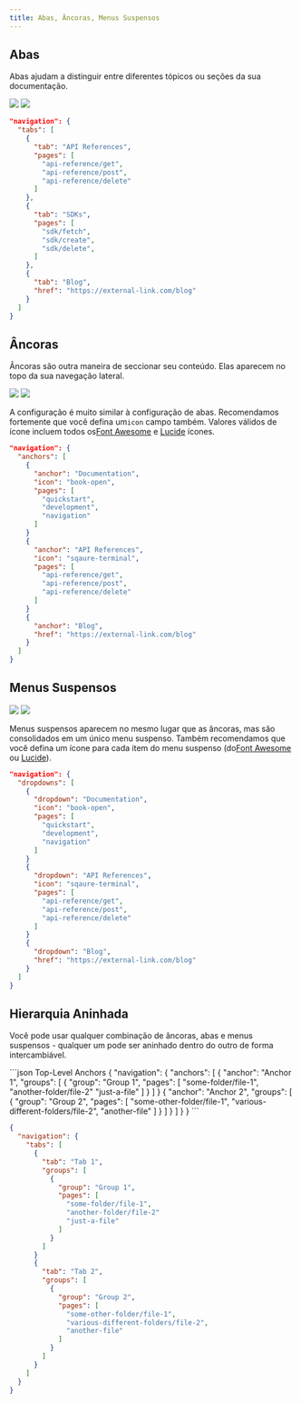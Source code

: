 ```yaml
---
title: Abas, Âncoras, Menus Suspensos
---
```


## Abas

Abas ajudam a distinguir entre diferentes tópicos ou seções da sua documentação.

<Frame>
  <img className="block dark:hidden rounded-md" src="/images/tabs-light.png" />

  <img className="hidden dark:block rounded-md" src="/images/tabs-dark.png" />
</Frame>

```json docs.json
"navigation": {
  "tabs": [
    {
      "tab": "API References",
      "pages": [
        "api-reference/get",
        "api-reference/post",
        "api-reference/delete"
      ]
    },
    {
      "tab": "SDKs",
      "pages": [
        "sdk/fetch",
        "sdk/create",
        "sdk/delete",
      ]
    },
    {
      "tab": "Blog",
      "href": "https://external-link.com/blog"
    }
  ]
}
```

## Âncoras

Âncoras são outra maneira de seccionar seu conteúdo. Elas aparecem no topo da sua navegação lateral.

<Frame>
  <img className="block dark:hidden rounded-md" src="/images/anchor-light.png" />

  <img className="hidden dark:block rounded-md" src="/images/anchor-dark.png" />
</Frame>

A configuração é muito similar à configuração de abas. Recomendamos fortemente que você defina um`icon` campo também.
Valores válidos de ícone incluem todos os[Font Awesome](https://fontawesome.com/icons) e [Lucide](https://lucide.dev/icons) ícones.

```json docs.json
"navigation": {
  "anchors": [
    {
      "anchor": "Documentation",
      "icon": "book-open",
      "pages": [
        "quickstart",
        "development",
        "navigation"
      ]
    }
    {
      "anchor": "API References",
      "icon": "sqaure-terminal",
      "pages": [
        "api-reference/get",
        "api-reference/post",
        "api-reference/delete"
      ]
    }
    {
      "anchor": "Blog",
      "href": "https://external-link.com/blog"
    }
  ]
}
```

## Menus Suspensos

<Frame>
  <img className="block dark:hidden rounded-md" src="/images/dropdowns-light.png" />

  <img className="hidden dark:block rounded-md" src="/images/dropdowns-dark.png" />
</Frame>

Menus suspensos aparecem no mesmo lugar que as âncoras, mas são consolidados em um único menu suspenso.
Também recomendamos que você defina um ícone para cada item do menu suspenso (do[Font Awesome](https://fontawesome.com/icons) ou [Lucide](https://lucide.dev/icons)).

```json docs.json
"navigation": {
  "dropdowns": [
    {
      "dropdown": "Documentation",
      "icon": "book-open",
      "pages": [
        "quickstart",
        "development",
        "navigation"
      ]
    }
    {
      "dropdown": "API References",
      "icon": "sqaure-terminal",
      "pages": [
        "api-reference/get",
        "api-reference/post",
        "api-reference/delete"
      ]
    }
    {
      "dropdown": "Blog",
      "href": "https://external-link.com/blog"
    }
  ]
}
```

## Hierarquia Aninhada

Você pode usar qualquer combinação de âncoras, abas e menus suspensos - qualquer um pode ser aninhado dentro do outro de forma intercambiável.

<CodeGroup>
  ```json Top-Level Anchors
  {
    "navigation": {
      "anchors": [
        {
          "anchor": "Anchor 1",
          "groups": [
            {
              "group": "Group 1",
              "pages": [
                "some-folder/file-1",
                "another-folder/file-2"
                "just-a-file"
              ]
            }
          ]
        }
        {
          "anchor": "Anchor 2",
          "groups": [
            {
              "group": "Group 2",
              "pages": [
                "some-other-folder/file-1",
                "various-different-folders/file-2",
                "another-file"
              ]
            }
          ]
        }
      ]
    }
  }
  ```

  ```json Top-Level Tabs
  {
    "navigation": {
      "tabs": [
        {
          "tab": "Tab 1",
          "groups": [
            {
              "group": "Group 1",
              "pages": [
                "some-folder/file-1",
                "another-folder/file-2"
                "just-a-file"
              ]
            }
          ]
        }
        {
          "tab": "Tab 2",
          "groups": [
            {
              "group": "Group 2",
              "pages": [
                "some-other-folder/file-1",
                "various-different-folders/file-2",
                "another-file"
              ]
            }
          ]
        }
      ]
    }
  }
  ```
</CodeGroup>
